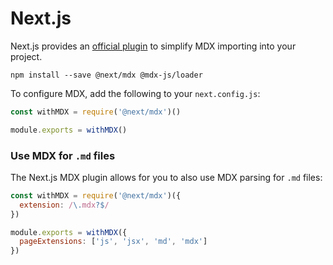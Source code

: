 # Next.js

Next.js provides an [official plugin][next-plugin] to simplify MDX importing
into your project.

```shell
npm install --save @next/mdx @mdx-js/loader
```

To configure MDX, add the following to your `next.config.js`:

```js
const withMDX = require('@next/mdx')()

module.exports = withMDX()
```

### Use MDX for `.md` files

The Next.js MDX plugin allows for you to also use MDX parsing for `.md` files:

```js
const withMDX = require('@next/mdx')({
  extension: /\.mdx?$/
})

module.exports = withMDX({
  pageExtensions: ['js', 'jsx', 'md', 'mdx']
})
```

[next-plugin]: https://github.com/zeit/next.js/tree/master/packages/next-mdx

